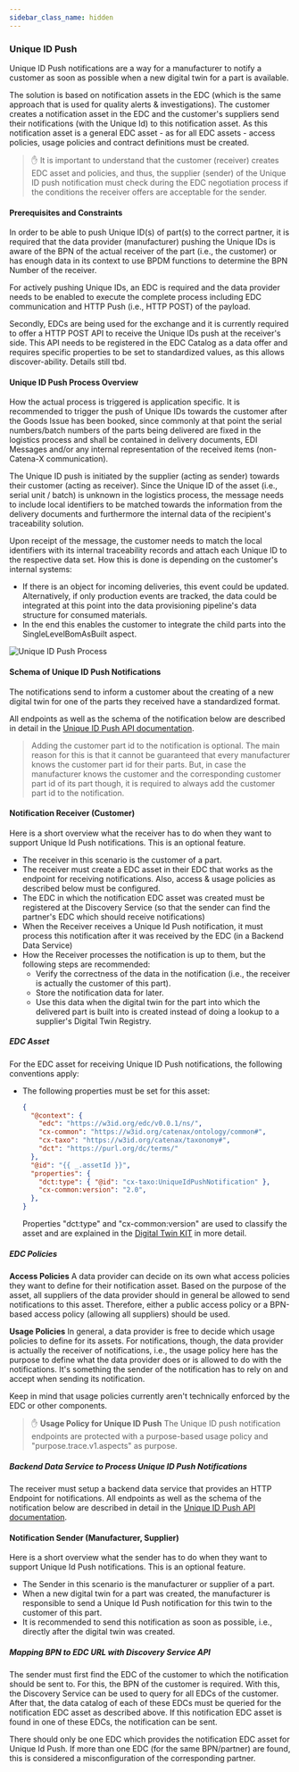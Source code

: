 ```yaml
---
sidebar_class_name: hidden
---
```


<!--
This work is licensed under the CC-BY-4.0 (https://creativecommons.org/licenses/by/4.0/legalcode).

- SPDX-License-Identifier: CC-BY-4.0
- SPDX-FileCopyrightText: 2023 - 2024 BASF SE
- SPDX-FileCopyrightText: 2023 - 2024 Bayerische Motoren Werke Aktiengesellschaft (BMW AG)
- SPDX-FileCopyrightText: 2023 - 2024 Fraunhofer-Gesellschaft zur Foerderung der angewandten Forschung e.V. (represented by Fraunhofer ISST & Fraunhofer IML)
- SPDX-FileCopyrightText: 2023 - 2024 German Edge Cloud GmbH & Co. KG
- SPDX-FileCopyrightText: 2023 - 2024 Mercedes Benz AG
- SPDX-FileCopyrightText: 2023 - 2024 Robert Bosch Manufacturing Solutions GmbH
- SPDX-FileCopyrightText: 2023 - 2024 SAP SE
- SPDX-FileCopyrightText: 2023 - 2024 Siemens AG
- SPDX-FileCopyrightText: 2023 - 2024 T-Systems International GmbH
- SPDX-FileCopyrightText: 2023 - 2024 ZF Friedrichshafen AG
- SPDX-FileCopyrightText: 2023 - 2024 Contributors to the Eclipse Foundation
- Source URL: https://github.com/eclipse-tractusx/eclipse-tractusx.github.io/tree/main/docs-kits/kits/Industry%20Core%20Kit (latest version)
-->

### Unique ID Push

Unique ID Push notifications are a way for a manufacturer to notify a customer as soon as possible when a new digital twin for a part is available.

The solution is based on notification assets in the EDC (which is the same approach that is used for quality alerts & investigations). The customer creates a notification asset in the EDC and the customer's suppliers send their notifications (with the Unique Id) to this notification asset. As this notification asset is a general EDC asset - as for all EDC assets - access policies, usage policies and contract definitions must be created.

> :raised_hand: It is important to understand that the customer (receiver) creates EDC asset and policies, and thus, the supplier (sender) of the Unique ID push notification must check during the EDC negotiation process if the conditions the receiver offers are acceptable for the sender.

#### Prerequisites and Constraints

In order to be able to push Unique ID(s) of part(s) to the correct partner, it is required that the data provider (manufacturer) pushing the Unique IDs is aware of the BPN of the actual receiver of the part (i.e., the customer) or has enough data in its context to use BPDM functions to determine the BPN Number of the receiver.

For actively pushing Unique IDs, an EDC is required and the data provider needs to be enabled to execute the complete process including EDC communication and HTTP Push (i.e., HTTP POST) of the payload.

Secondly, EDCs are being used for the exchange and it is currently required to offer a HTTP POST API to receive the Unique IDs push at the receiver's side. This API needs to be registered in the EDC Catalog as a data offer and requires specific properties to be set to standardized values, as this allows discover-ability. Details still tbd.

#### Unique ID Push Process Overview

How the actual process is triggered is application specific. It is recommended to trigger the push of Unique IDs towards the customer after the Goods Issue has been booked, since commonly at that point the serial numbers/batch numbers of the parts being delivered are fixed in the logistics process and shall be contained in delivery documents, EDI Messages and/or any internal representation of the received items (non-Catena-X communication).

The Unique ID push is initiated by the supplier (acting as sender) towards their customer (acting as receiver). Since the Unique ID of the asset (i.e., serial unit / batch) is unknown in the logistics process, the message needs to include local identifiers to be matched towards the information from the delivery documents and furthermore the internal data of the recipient's traceability solution.

Upon receipt of the message, the customer needs to match the local identifiers with its internal traceability records and attach each Unique ID to the respective data set. How this is done is depending on the customer's internal systems:

- If there is an object for incoming deliveries, this event could be updated.
  Alternatively, if only production events are tracked, the data could be integrated at this point into the data provisioning pipeline's data structure for consumed materials.
- In the end this enables the customer to integrate the child parts into the SingleLevelBomAsBuilt aspect.

![Unique ID Push Process](../assets/unique_id_push_process.png)

<!--
The following PlantUML code is used to generate the image shown:

@startuml
autonumber

box "Supplier Landscape" #Lightblue
participant "Data Provisioning Supplier" as TraceSup order 1
participant "EDC Supplier" as EDCSup order 2
end box

box "Catena-X Services" #grey
participant "EDC Discovery Service" as EDCDisc order 3
participant "BPDM API" as BPM order 4
end box

box "Customer Landscape" #lightyellow
participant "EDC Customer" as EDCCust order 5
participant "Data Provisioning Customer" as TraceCust order 6
end box

group optional [if BPN of Customer is not directly known]
TraceSup -> BPM: Request Customer BPN number
BPM -> TraceSup: BPN number
end

group optional [if EDC Adress is not directly known or buffered]
TraceSup -> EDCDisc: Request EDC Endpoint for BPN of customer
EDCDisc -> TraceSup: Return EDC Adress
end

TraceSup -> EDCSup: Trigger Unique ID Push to customer EDC

group contract negotiation
EDCSup -> EDCCust: Request Contract for Unique ID Push receiption endpoint
EDCCust -> EDCSup: Return Access Token and Dataplane Endpoint
end

EDCSup -> EDCCust: Send Unique ID Push notification and Token
EDCCust -> TraceCust: Forward Unique ID
TraceCust -> TraceCust: link UUID to Traceability events/material

@enduml
-->

#### Schema of Unique ID Push Notifications

The notifications send to inform a customer about the creating of a new digital twin for one of the parts they received have a standardized format.

All endpoints as well as the schema of the notification below are described in detail in the [Unique ID Push API documentation](Unique%20ID%20Push%20API/unique-id-push-notification-api).

> Adding the customer part id to the notification is optional. The main reason for this is that it cannot be guaranteed that every manufacturer knows the customer part id for their parts. But, in case the manufacturer knows the customer and the corresponding customer part id of its part though, it is required to always add the customer part id to the notification.

#### Notification Receiver (Customer)

Here is a short overview what the receiver has to do when they want to support Unique Id Push notifications. This is an optional feature.

- The receiver in this scenario is the customer of a part.
- The receiver must create a EDC asset in their EDC that works as the endpoint for receiving notifications. Also, access & usage policies as described below must be configured.
- The EDC in which the notification EDC asset was created must be registered at the Discovery Service (so that the sender can find the partner's EDC which should receive notifications)
- When the Receiver receives a Unique Id Push notification, it must process this notification after it was received by the EDC (in a Backend Data Service)
- How the Receiver processes the notification is up to them, but the following steps are recommended:
  - Verify the correctness of the data in the notification (i.e., the receiver is actually the customer of this part).
  - Store the notification data for later.
  - Use this data when the digital twin for the part into which the delivered part is built into is created instead of doing a lookup to a supplier's Digital Twin Registry.

##### EDC Asset

For the EDC asset for receiving Unique ID Push notifications, the following conventions apply: 

- The following properties must be set for this asset:
  ```json
  {
    "@context": {
      "edc": "https://w3id.org/edc/v0.0.1/ns/",
      "cx-common": "https://w3id.org/catenax/ontology/common#",
      "cx-taxo": "https://w3id.org/catenax/taxonomy#",
      "dct": "https://purl.org/dc/terms/"
    },
    "@id": "{{ _.assetId }}",
    "properties": {
      "dct:type": { "@id": "cx-taxo:UniqueIdPushNotification" },
      "cx-common:version": "2.0",
    },
  }
  ```

  Properties "dct:type" and "cx-common:version" are used to classify the asset and are explained in the [Digital Twin KIT](https://eclipse-tractusx.github.io/docs-kits/kits/Digital%20Twin%20Kit/Software%20Development%20View/Specification%20Digital%20Twin%20KIT#registration-at-edc) in more detail.

##### EDC Policies

**Access Policies**
A data provider can decide on its own what access policies they want to define for their notification asset. Based on the purpose of the asset, all suppliers of the data provider should in general be allowed to send notifications to this asset. Therefore, either a public access policy or a BPN-based access policy (allowing all suppliers) should be used.

**Usage Policies**
In general, a data provider is free to decide which usage policies to define for its assets. For notifications, though, the data provider is actually the receiver of notifications, i.e., the usage policy here has the purpose to define what the data provider does or is allowed to do with the notifications. It's something the sender of the notification has to rely on and accept when sending its notification.

Keep in mind that usage policies currently aren't technically enforced by the EDC or other components.

> :raised_hand: **Usage Policy for Unique ID Push**
> The Unique ID push notification endpoints are protected with a purpose-based usage policy and "purpose.trace.v1.aspects" as purpose.

##### Backend Data Service to Process Unique ID Push Notifications

The receiver must setup a backend data service that provides an HTTP Endpoint for notifications. All endpoints as well as the schema of the notification below are described in detail in the [Unique ID Push API documentation](Unique%20ID%20Push%20API/unique-id-push-notification-api).

#### Notification Sender (Manufacturer, Supplier)

Here is a short overview what the sender has to do when they want to support Unique Id Push notifications. This is an optional feature.

- The Sender in this scenario is the manufacturer or supplier of a part.
- When a new digital twin for a part was created, the manufacturer is responsible to send a Unique Id Push notification for this twin to the customer of this part.
- It is recommended to send this notification as soon as possible, i.e., directly after the digital twin was created.

##### Mapping BPN to EDC URL with Discovery Service API

The sender must first find the EDC of the customer to which the notification should be sent to. For this, the BPN of the customer is required. With this, the Discovery Service can be used to query for all EDCs of the customer. After that, the data catalog of each of these EDCs must be queried for the notification EDC asset as described above. If this notification EDC asset is found in one of these EDCs, the notification can be sent.

There should only be one EDC which provides the notification EDC asset for Unique Id Push. If more than one EDC (for the same BPN/partner) are found, this is considered a misconfiguration of the corresponding partner.
